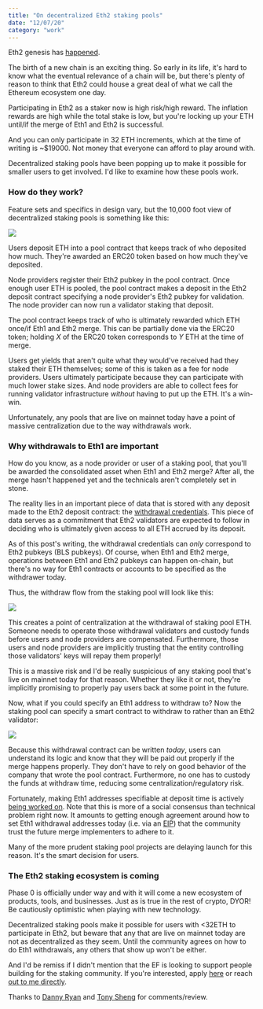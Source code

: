 ```yaml
---
title: "On decentralized Eth2 staking pools"
date: "12/07/20"
category: "work"
---
```


Eth2 genesis has [happened](https://beaconcha.in/block/0).

The birth of a new chain is an exciting thing. So early in its life, it's hard to know what the eventual relevance of a chain will be, but there's plenty of reason to think that Eth2 could house a great deal of what we call the Ethereum ecosystem one day.

Participating in Eth2 as a staker now is high risk/high reward. The inflation rewards are high while the total stake is low, but you're locking up your ETH until/if the merge of Eth1 and Eth2 is successful.

And you can only participate in 32 ETH increments, which at the time of writing is ~$19000. Not money that everyone can afford to play around with.

Decentralized staking pools have been popping up to make it possible for smaller users to get involved. I'd like to examine how these pools work.

### How do they work?

Feature sets and specifics in design vary, but the 10,000 foot view of decentralized staking pools is something like this:

![](https://i.imgur.com/bljGe83.png)

Users deposit ETH into a pool contract that keeps track of who deposited how much. They're awarded an ERC20 token based on how much they've deposited.

Node providers register their Eth2 pubkey in the pool contract. Once enough user ETH is pooled, the pool contract makes a deposit in the Eth2 deposit contract specifying a node provider's Eth2 pubkey for validation.  The node provider can now run a validator staking that deposit.

The pool contract keeps track of who is ultimately rewarded which ETH once/if Eth1 and Eth2 merge. This can be partially done via the ERC20 token; holding *X* of the ERC20 token corresponds to *Y* ETH at the time of merge.

Users get yields that aren't quite what they would've received had they staked their ETH themselves; some of this is taken as a fee for node providers. Users ultimately participate because they can participate with much lower stake sizes. And node providers are able to collect fees for running validator infrastructure *without* having to put up the ETH. It's a win-win.

Unfortunately, any pools that are live on mainnet today have a point of massive centralization due to the way withdrawals work.

### Why withdrawals to Eth1 are important

How do you know, as a node provider or user of a staking pool, that you'll be awarded the consolidated asset when Eth1 and Eth2 merge? After all, the merge hasn't happened yet and the technicals aren't completely set in stone.

The reality lies in an important piece of data that is stored with any deposit made to the Eth2 deposit contract: the [withdrawal credentials](https://github.com/ethereum/eth2.0-specs/blob/dev/specs/phase0/deposit-contract.md#withdrawal-credentials).  This piece of data serves as a commitment that Eth2 validators are expected to follow in deciding who is ultimately given access to all ETH accrued by its deposit.

As of this post's writing, the withdrawal credentials can *only* correspond to Eth2 pubkeys (BLS pubkeys). Of course, when Eth1 and Eth2 merge, operations between Eth1 and Eth2 pubkeys can happen on-chain, but there's no way for Eth1 contracts or accounts to be specified as the withdrawer today.

Thus, the withdraw flow from the staking pool will look like this:

![](https://i.imgur.com/nClfD78.png)

This creates a point of centralization at the withdrawal of staking pool ETH.  Someone needs to operate those withdrawal validators and custody funds before users and node providers are compensated. Furthermore, those users and node providers are implicitly trusting that the entity controlling those validators' keys will repay them properly!

This is a massive risk and I'd be really suspicious of any staking pool that's live on mainnet today for that reason. Whether they like it or not, they're implicitly promising to properly pay users back at some point in the future.

Now, what if you could specify an Eth1 address to withdraw to? Now the staking pool can specify a smart contract to withdraw to rather than an Eth2 validator:

![](https://i.imgur.com/gHIMfGb.png)

Because this withdrawal contract can be written *today*, users can understand its logic and know that they will be paid out properly if the merge happens properly. They don't have to rely on good behavior of the company that wrote the pool contract. Furthermore, no one has to custody the funds at withdraw time, reducing some centralization/regulatory risk.

Fortunately, making Eth1 addresses specifiable at deposit time is actively [being worked on](https://ethresear.ch/t/simple-eth1-withdrawals-beacon-chain-centric/8256). Note that this is more of a social consensus than technical problem right now. It amounts to getting enough agreement around how to set Eth1 withdrawal addresses today (i.e. via an [EIP](https://eips.ethereum.org/)) that the community trust the future merge implementers to adhere to it.

Many of the more prudent staking pool projects are delaying launch for this reason. It's the smart decision for users.

### The Eth2 staking ecosystem is coming

Phase 0 is officially under way and with it will come a new ecosystem of products, tools, and businesses. Just as is true in the rest of crypto, DYOR! Be cautiously optimistic when playing with new technology.

Decentralized staking pools make it possible for users with \<32ETH to participate in Eth2, but beware that any that are live on mainnet today are not as decentralized as they seem. Until the community agrees on how to do Eth1 withdrawals, any others that show up won't be either.

And I'd be remiss if I didn't mention that the EF is looking to support people building for the staking community. If you're interested, apply [here](https://ethereum.org/en/eth2/get-involved/staking-community-grants/) or reach [out to me directly](https://twitter.com/lakshmansankar).

  Thanks to [Danny Ryan](https://twitter.com/dannyryan) and [Tony Sheng](https://twitter.com/tonysheng) for comments/review.
